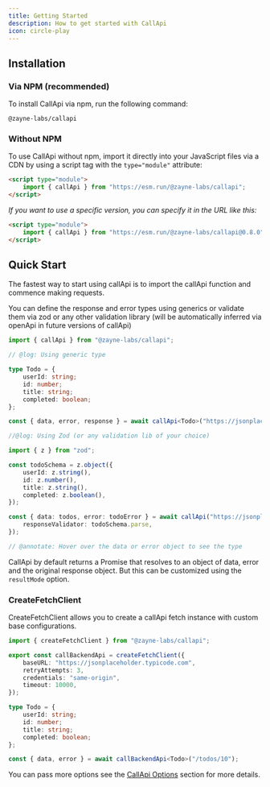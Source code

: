 ```yaml
---
title: Getting Started
description: How to get started with CallApi
icon: circle-play
---
```


## Installation

### Via NPM (recommended)

To install CallApi via npm, run the following command:

```package-install
@zayne-labs/callapi
```

### Without NPM

To use CallApi without npm, import it directly into your JavaScript files via a CDN by using a script tag with the `type="module"` attribute:

```html
<script type="module">
	import { callApi } from "https://esm.run/@zayne-labs/callapi";
</script>
```

_If you want to use a specific version, you can specify it in the URL like this:_

```html
<script type="module">
	import { callApi } from "https://esm.run/@zayne-labs/callapi@0.8.0";
</script>
```

## Quick Start

The fastest way to start using callApi is to import the callApi function and commence making requests.

You can define the response and error types using generics or validate them via zod or any other validation library (will be automatically inferred via openApi in future versions of callApi)

```ts twoslash title="api.ts"
import { callApi } from "@zayne-labs/callapi";

// @log: Using generic type

type Todo = {
	userId: string;
	id: number;
	title: string;
	completed: boolean;
};

const { data, error, response } = await callApi<Todo>("https://jsonplaceholder.typicode.com/todos/1");

//@log: Using Zod (or any validation lib of your choice)

import { z } from "zod";

const todoSchema = z.object({
	userId: z.string(),
	id: z.number(),
	title: z.string(),
	completed: z.boolean(),
});

const { data: todos, error: todoError } = await callApi("https://jsonplaceholder.typicodei.com/todos/1", {
	responseValidator: todoSchema.parse,
});

// @annotate: Hover over the data or error object to see the type
```

CallApi by default returns a Promise that resolves to an object of data, error and the original response object. But this can be customized using the `resultMode` option.

### CreateFetchClient

CreateFetchClient allows you to create a callApi fetch instance with custom base configurations.

```ts twoslash title="callBackendApi.ts"
import { createFetchClient } from "@zayne-labs/callapi";

export const callBackendApi = createFetchClient({
	baseURL: "https://jsonplaceholder.typicode.com",
	retryAttempts: 3,
	credentials: "same-origin",
	timeout: 10000,
});

type Todo = {
	userId: string;
	id: number;
	title: string;
	completed: boolean;
};

const { data, error } = await callBackendApi<Todo>("/todos/10");
```

You can pass more options see the [CallApi Options](/docs/callapi-options) section for more details.
